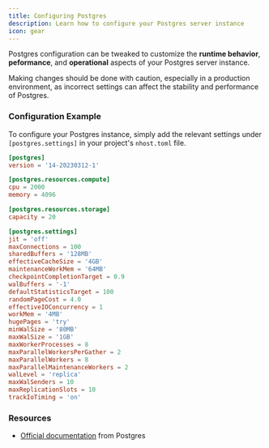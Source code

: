 ```yaml
---
title: Configuring Postgres
description: Learn how to configure your Postgres server instance
icon: gear
---
```


Postgres configuration can be tweaked to customize the **runtime behavior**, **peformance**, and **operational** aspects of your Postgres server instance.

<Warning>
  Making changes should be done with caution, especially in a production
  environment, as incorrect settings can affect the stability and performance of
  Postgres.
</Warning>

### Configuration Example

To configure your Postgres instance, simply add the relevant settings under `[postgres.settings]` in your project's `nhost.toml` file.

```toml nhost.toml
[postgres]
version = '14-20230312-1'

[postgres.resources.compute]
cpu = 2000
memory = 4096

[postgres.resources.storage]
capacity = 20

[postgres.settings]
jit = 'off'
maxConnections = 100
sharedBuffers = '128MB'
effectiveCacheSize = '4GB'
maintenanceWorkMem = '64MB'
checkpointCompletionTarget = 0.9
walBuffers = '-1'
defaultStatisticsTarget = 100
randomPageCost = 4.0
effectiveIOConcurrency = 1
workMem = '4MB'
hugePages = 'try'
minWalSize = '80MB'
maxWalSize = '1GB'
maxWorkerProcesses = 8
maxParallelWorkersPerGather = 2
maxParallelWorkers = 8
maxParallelMaintenanceWorkers = 2
walLevel = 'replica'
maxWalSenders = 10
maxReplicationSlots = 10
trackIoTiming = 'on'
```

### Resources

- [Official documentation](https://www.postgresql.org/docs/14/runtime-config.html) from Postgres
